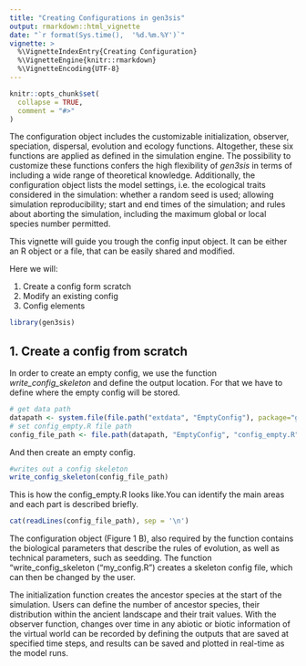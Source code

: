 ```yaml
---
title: "Creating Configurations in gen3sis"
output: rmarkdown::html_vignette
date: "`r format(Sys.time(),  '%d.%m.%Y')`"
vignette: >
  %\VignetteIndexEntry{Creating Configuration}
  %\VignetteEngine{knitr::rmarkdown}
  %\VignetteEncoding{UTF-8}
---
```


```r
knitr::opts_chunk$set(
  collapse = TRUE,
  comment = "#>"
)
```

The configuration object includes the customizable initialization, observer, speciation, dispersal, evolution and ecology functions. Altogether, these six functions are applied as defined in the simulation engine. The possibility to customize these functions confers the high flexibility of *gen3sis* in terms of including a wide range of theoretical knowledge. Additionally, the configuration object lists the model settings, i.e. the ecological traits considered in the simulation: whether a random seed is used; allowing simulation reproducibility; start and end times of the simulation; and rules about aborting the simulation, including the maximum global or local species number permitted. 

This vignette will guide you trough the config input object. It can be either an R object or a file, that can be easily shared and modified.

Here we will:

1. Create a config form scratch
2. Modify an existing config
3. Config elements

```r
library(gen3sis)
```

## 1. Create a config from scratch


In order to create an empty config, we use the function *write_config_skeleton* and define the output location. For that we have to define where the empty config will be stored.

```r
# get data path
datapath <- system.file(file.path("extdata", "EmptyConfig"), package="gen3sis")
# set config_empty.R file path
config_file_path <- file.path(datapath, "EmptyConfig", "config_empty.R")
```

And then create an empty config.

```r
#writes out a config skeleton
write_config_skeleton(config_file_path)
```
This is how the config_empty.R looks like.You can identify the main areas and each part is described briefly.

```r
cat(readLines(config_file_path), sep = '\n')
```



The configuration object (Figure 1 B), also required by the function contains the biological parameters that describe the rules of evolution, as well as technical parameters, such as seedding. The function “write_config_skeleton (“my_config.R”) creates a skeleton config file, which can then be changed by the user. 

The initialization function creates the ancestor species at the start of the simulation. Users can define the number of ancestor species, their distribution within the ancient landscape and their trait values. With the observer function, changes over time in any abiotic or biotic information of the virtual world can be recorded by defining the outputs that are saved at specified time steps, and results can be saved and plotted in real-time as the model runs. 